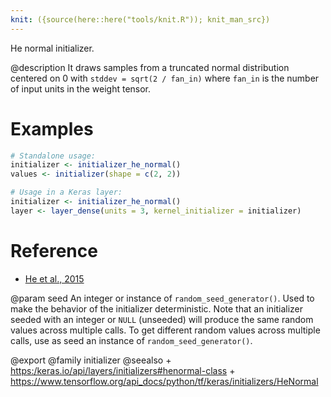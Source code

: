 ```yaml
---
knit: ({source(here::here("tools/knit.R")); knit_man_src})
---
```

He normal initializer.

@description
It draws samples from a truncated normal distribution centered on 0 with
`stddev = sqrt(2 / fan_in)` where `fan_in` is the number of input units in
the weight tensor.

# Examples
```r
# Standalone usage:
initializer <- initializer_he_normal()
values <- initializer(shape = c(2, 2))
```

```r
# Usage in a Keras layer:
initializer <- initializer_he_normal()
layer <- layer_dense(units = 3, kernel_initializer = initializer)
```

# Reference
- [He et al., 2015](https://arxiv.org/abs/1502.01852)

@param seed
An integer or instance of
`random_seed_generator()`.
Used to make the behavior of the initializer
deterministic. Note that an initializer seeded with an integer
or `NULL` (unseeded) will produce the same random values
across multiple calls. To get different random values
across multiple calls, use as seed an instance
of `random_seed_generator()`.

@export
@family initializer
@seealso
+ <https:/keras.io/api/layers/initializers#henormal-class>
+ <https://www.tensorflow.org/api_docs/python/tf/keras/initializers/HeNormal>

